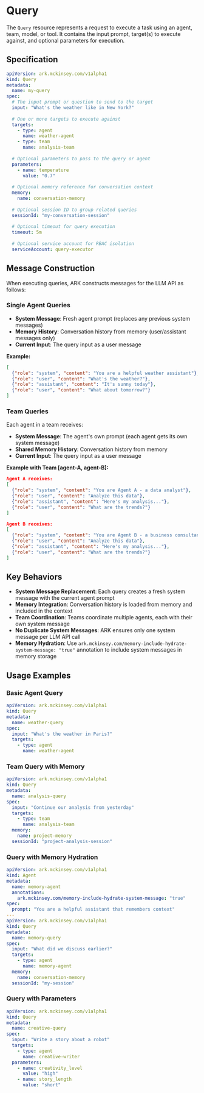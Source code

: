 # Query

The `Query` resource represents a request to execute a task using an agent, team, model, or tool. It contains the input prompt, target(s) to execute against, and optional parameters for execution.

## Specification

```yaml
apiVersion: ark.mckinsey.com/v1alpha1
kind: Query
metadata:
  name: my-query
spec:
  # The input prompt or question to send to the target
  input: "What's the weather like in New York?"
  
  # One or more targets to execute against
  targets:
    - type: agent
      name: weather-agent
    - type: team
      name: analysis-team
  
  # Optional parameters to pass to the query or agent
  parameters:
    - name: temperature
      value: "0.7"
  
  # Optional memory reference for conversation context
  memory:
    name: conversation-memory
  
  # Optional session ID to group related queries
  sessionId: "my-conversation-session"
  
  # Optional timeout for query execution
  timeout: 5m
  
  # Optional service account for RBAC isolation
  serviceAccount: query-executor
```

## Message Construction

When executing queries, ARK constructs messages for the LLM API as follows:

### Single Agent Queries
- **System Message**: Fresh agent prompt (replaces any previous system messages)
- **Memory History**: Conversation history from memory (user/assistant messages only)
- **Current Input**: The query input as a user message

**Example:**
```json
[
  {"role": "system", "content": "You are a helpful weather assistant"},
  {"role": "user", "content": "What's the weather?"},
  {"role": "assistant", "content": "It's sunny today"},
  {"role": "user", "content": "What about tomorrow?"}
]
```

### Team Queries
Each agent in a team receives:
- **System Message**: The agent's own prompt (each agent gets its own system message)
- **Shared Memory History**: Conversation history from memory
- **Current Input**: The query input as a user message

**Example with Team [agent-A, agent-B]:**
```json
Agent A receives:
[
  {"role": "system", "content": "You are Agent A - a data analyst"},
  {"role": "user", "content": "Analyze this data"},
  {"role": "assistant", "content": "Here's my analysis..."},
  {"role": "user", "content": "What are the trends?"}
]

Agent B receives:
[
  {"role": "system", "content": "You are Agent B - a business consultant"},
  {"role": "user", "content": "Analyze this data"},
  {"role": "assistant", "content": "Here's my analysis..."},
  {"role": "user", "content": "What are the trends?"}
]
```

## Key Behaviors

- **System Message Replacement**: Each query creates a fresh system message with the current agent prompt
- **Memory Integration**: Conversation history is loaded from memory and included in the context
- **Team Coordination**: Teams coordinate multiple agents, each with their own system message
- **No Duplicate System Messages**: ARK ensures only one system message per LLM API call
- **Memory Hydration**: Use `ark.mckinsey.com/memory-include-hydrate-system-message: "true"` annotation to include system messages in memory storage

## Usage Examples

### Basic Agent Query
```yaml
apiVersion: ark.mckinsey.com/v1alpha1
kind: Query
metadata:
  name: weather-query
spec:
  input: "What's the weather in Paris?"
  targets:
    - type: agent
      name: weather-agent
```

### Team Query with Memory
```yaml
apiVersion: ark.mckinsey.com/v1alpha1
kind: Query
metadata:
  name: analysis-query
spec:
  input: "Continue our analysis from yesterday"
  targets:
    - type: team
      name: analysis-team
  memory:
    name: project-memory
  sessionId: "project-analysis-session"
```

### Query with Memory Hydration
```yaml
apiVersion: ark.mckinsey.com/v1alpha1
kind: Agent
metadata:
  name: memory-agent
  annotations:
    ark.mckinsey.com/memory-include-hydrate-system-message: "true"
spec:
  prompt: "You are a helpful assistant that remembers context"
---
apiVersion: ark.mckinsey.com/v1alpha1
kind: Query
metadata:
  name: memory-query
spec:
  input: "What did we discuss earlier?"
  targets:
    - type: agent
      name: memory-agent
  memory:
    name: conversation-memory
  sessionId: "my-session"
```

### Query with Parameters
```yaml
apiVersion: ark.mckinsey.com/v1alpha1
kind: Query
metadata:
  name: creative-query
spec:
  input: "Write a story about a robot"
  targets:
    - type: agent
      name: creative-writer
  parameters:
    - name: creativity_level
      value: "high"
    - name: story_length
      value: "short"
```
